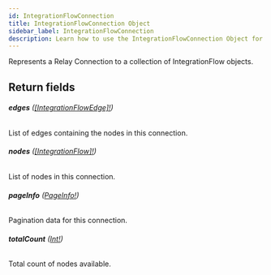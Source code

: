 ```yaml
---
id: IntegrationFlowConnection
title: IntegrationFlowConnection Object
sidebar_label: IntegrationFlowConnection
description: Learn how to use the IntegrationFlowConnection Object for Builder's API.
---
```


Represents a Relay Connection to a collection of IntegrationFlow objects.

## Return fields

###### <b>edges</b> ([[IntegrationFlowEdge]!](/docs/composer/builder/api/schema/object/IntegrationFlowEdge.mdx))

List of edges containing the nodes in this connection.

###### <b>nodes</b> ([[IntegrationFlow]!](/docs/composer/builder/api/schema/object/IntegrationFlow.mdx))

List of nodes in this connection.

###### <b>pageInfo</b> ([PageInfo!](/docs/composer/builder/api/schema/object/PageInfo.mdx))

Pagination data for this connection.

###### <b>totalCount</b> ([Int!](/docs/composer/builder/api/schema/scalar/Int.mdx))

Total count of nodes available.
